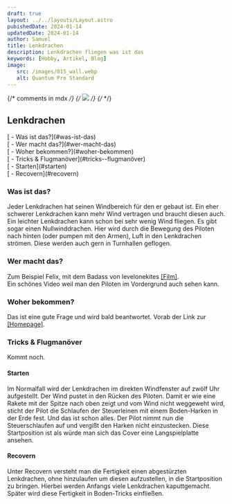 ```yaml
---
draft: true
layout: ../../layouts/Layout.astro
pubishedDate: 2024-01-14
updatedDate: 2024-01-14
author: Samuel
title: Lenkdrachen
description: Lenkdrachen fliegen was ist das
keywords: [Hobby, Artikel, Blog]
image:
   src: /images/015_wall.webp
   alt: Quantum Pro Standard
---
```



{/* comments in mdx */}
{/* <img class="seiten-img" src={frontmatter.image.src}/> */}
{/* <SiteImage url="/images/seerose.webp" /> */}

<main class="w-full max-w-[1040px] p-[20px] my-0 mx-auto">

<SiteImage url="/images/015_wall.webp" style="margin-bottom:12px" />

## Lenkdrachen

<div class="toc tocwrap">
   <div class="tockind">[ - Was ist das?](#was-ist-das)</div>
   <div class="tockind">[ - Wer macht das?](#wer-macht-das)</div>
   <div class="tockind">[ - Woher bekommen?](#woher-bekommen)</div>
   <div class="tockind">[ - Tricks & Flugmanöver](#tricks--flugmanöver)</div>
   <div class="tockind">[ - Starten](#starten)</div>
   <div class="tockind">[ - Recovern](#recovern)</div>
</div>

### Was ist das?

Jeder Lenkdrachen hat seinen Windbereich für den er gebaut ist. Ein eher schwerer Lenkdrachen kann mehr Wind vertragen und braucht diesen auch. Ein leichter Lenkdrachen kann schon bei sehr wenig Wind fliegen. Es gibt sogar einen Nullwinddrachen. Hier wird durch die Bewegung des Piloten nach hinten (oder pumpen mit den Armen), Luft in den Lenkdrachen strömen. Diese werden auch gern in Turnhallen geflogen.

### Wer macht das?

Zum Beispiel Felix, mit dem Badass von levelonekites <a target="_blank" class="link-red" href="https://www.youtube.com/watch?v=qnhNIq7A8AY">[Film]</a>.<br />Ein schönes Video weil man den Piloten im Vordergrund auch sehen kann.

### Woher bekommen?

Das ist eine gute Frage und wird bald beantwortet. Vorab der Link zur <a target="_blank" class="link-red" href="https://www.drachenforum.net/">[Homepage]</a>.

### Tricks & Flugmanöver

Kommt noch.

#### Starten

Im Normalfall wird der Lenkdrachen im direkten Windfenster auf zwölf Uhr aufgestellt. Der Wind pustet in den Rücken des Piloten. Damit er wie eine Rakete mit der Spitze nach oben zeigt und vom Wind nicht weggeweht wird, sticht der Pilot die Schlaufen der Steuerleinen mit einem Boden-Harken in der Erde fest. Und das ist schon alles. Der Pilot nimmt nun die Steuerschlaufen auf und vergißt den Harken nicht einzustecken. Diese Startposition ist als würde man sich das <span class="text-marker">Cover</span> eine Langspielplatte ansehen.

#### Recovern

Unter Recovern versteht man die Fertigkeit einen abgestürzten Lenkdrachen, ohne hinzulaufen um diesen aufzustellen, in die Startposition zu bringen. Hierbei werden Anfangs viele Lenkdrachen kaputtgemacht. Später wird diese Fertigkeit in Boden-Tricks einfließen.

</main>
